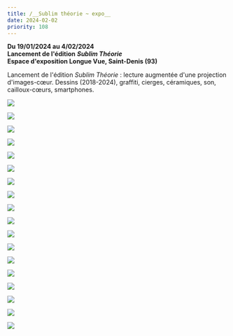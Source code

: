 ```yaml
---
title: /__Sublim théorie ~ expo__
date: 2024-02-02
priority: 108
---
```

**Du 19/01/2024 au 4/02/2024**\
**Lancement de l'édition** ***Sublim Théorie*** \
**Espace d'exposition Longue Vue, Saint-Denis (93)**

Lancement de l'édition *Sublim Théorie* : lecture augmentée d'une projection d'images-cœur. Dessins (2018-2024), graffiti, cierges, céramiques, son, cailloux-cœurs, smartphones. 

![](src/assets/images/projects/sublim-theorie-expo/___1_DSC09155_R2_WEB.jpg)

![](src/assets/images/projects/sublim-theorie-expo/___2_DSC09133_R2_WEB.jpg)

![](src/assets/images/projects/sublim-theorie-expo/___3_DSC09139_R1_WEB.jpg)

![](src/assets/images/projects/sublim-theorie-expo/___4_DSC09101_R1_WEB.jpg)

![](src/assets/images/projects/sublim-theorie-expo/___5_DSC09098_R3_WEB.jpg)

![](src/assets/images/projects/sublim-theorie-expo/___6_DSC09126_R3_WEB.jpg)

![](src/assets/images/projects/sublim-theorie-expo/___7_DSC09018_R1_WEB.jpg)

![](src/assets/images/projects/sublim-theorie-expo/___8_1_Capturedecran_2024-03-21_WEB.jpg)

![](src/assets/images/projects/sublim-theorie-expo/___8_2_pierres_DSC09395_R1_WEB.jpg)

![](src/assets/images/projects/sublim-theorie-expo/___9_DSC09182_R1_WEB.jpg)

![](src/assets/images/projects/sublim-theorie-expo/___10_DSC9454_R4_WEB.jpg)

![](src/assets/images/projects/sublim-theorie-expo/___11_DSC09268_R1_WEB.jpg)

![](src/assets/images/projects/sublim-theorie-expo/___12_DSC09190_R1_WEB.jpg)

![](src/assets/images/projects/sublim-theorie-expo/___13_DSC09229_R2_WEB.jpg)

![](src/assets/images/projects/sublim-theorie-expo/___15_DSC9432_R3_WEB.jpg)

![](src/assets/images/projects/sublim-theorie-expo/___16_DSC09248_R2_WEB.jpg)

![](src/assets/images/projects/sublim-theorie-expo/17_DSC9446_R2_WEB.jpg)

![](src/assets/images/projects/sublim-theorie-expo/___14_DSC09226_R1_WEB.jpg)
